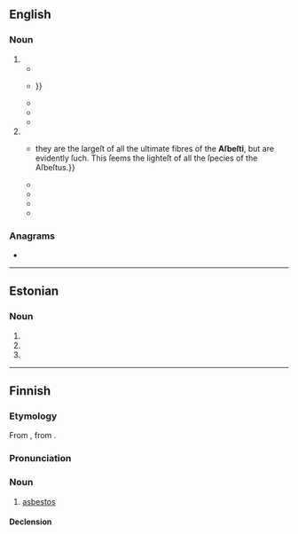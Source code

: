 ==English==

===Noun===
{{head|en|noun form}} {{tlb|en|rare}}

# {{en-irregular plural of|asbestos|ending=i}}
#* {{quote-book |en |title=Observations on the Different Strata of Earths, and Minerals. More Parricularly{{sic}} of such as are found in the Coal-Mines of Great Britain |author=John Strachey |authorlink=John Strachey (geologist) |year=1727 |location=London |publisher=Printed for J. Walthoe,{{nb...|over-against the Royal-Exchange, in Cornhill.}} |chapter=Magnesia |section=“§ 107.” |page=51 |text={{smc|Cronstedt}} Min. §§ 79---83. and perhaps § 102—105 alſo; but I have not yet ſubmitted the '''aſbeſti''' to the liquid analyſis. |footer=(''Aſbeſtos'' in page 4.)}}
#* {{quote-book |en |title=A General Natural History: or, New and Accurate Descriptions of the Animals, Vegetables, and Minerals, of the Different Parts of the World;{{nb...|With Their Virtues and Uses, as far as hitherto certainly known, in Medicine and Mechanics: Illustrated by a General Review of the Knowledge of the Ancients, and the Discoveries and Improvements of later Ages in these Studies. Including the History of the Materia Medica, Pictoria, and Tinctoria, of the Present and Earlier Ages. As Also Observations on the neglected Properties of many valuable Substances known at present; and Attempts to discover the lost Medicines, &c. of former Ages, in a Series of Critical Enquiries into the Materia Medica of the Ancient Greeks. With a great Number of Figures, elegantly engraved.}} |volume=I: “The History of Fossils.” |author=John Hill |authorlink=John Hill (botanist) |year=1748 |location=London |publisher=Printed for [[w:Thomas Osborne (publisher)|Thomas Osborne]],{{nb...|in Gray’s-Inn, Holbourn.}} |chapter=Series II. Class II. Order II. Genus I. Asbesti |section=“{{smc|Sect.}} II. ASBESTI, whoſe filaments are naturally diſunited, and never form’d into compact maſſes”, “1. Aſbeſtus albeſcens, filamentoſus, fibris latiuſculis. White, looſe, thready Aſbeſtos, with broad filaments.” |page=105 |text=This is a very ſingular and beautiful Foſſil, it is not found in veins in marble as many of the other '''Aſbeſti''' are, nor in compact and ſeparate maſſes of itſelf in the earth as the reſt; but ever in a looſe diſhevell’d form, and very much reſembling the artificially ſeparated filaments of ſome unknown ſpecies of that body; it is uſually found in conſiderable bundles, and is compos’d of long and generally crooked filaments of a flatted figure, and of a pure ſnow white; they are conſiderably broader than the filaments of any known ſpecies of the Aſbeſtos, and are found from two inches, to eight, ten, twelve, or more in length:{{...}}}}
#* {{quote-book |en |title=Essays Physical and Chemical |by=[[w:Torbern Bergman|Torbern Bergman]] |year=1791 |location=Edinburgh |publisher=Printed for G. Mudie,{{nb...|South-Bridge Street}}, and J. & J. Fairbairn,{{nb...|Hunter’s Square}} |chapter=IV. Of the Asbestine Earth |section=“§ xv. ''Corollary''” |page=203 |text=For, at the time that this paper was written, no perfect analyſis of the aſbeſtos had as yet been made, and two only of its principles were known. We would, however, hope to flatter ourſelves, that we have determined the ſpecific difference of the aſbeſtos among eleven varieties, both as to their agreement in external characters as well as inward compoſition.&nbsp;/ The '''aſbeſti''' have been hitherto applied to little or no uſe. Formerly, indeed, cloths made of the ſoftest kinds were employed to wrap up the bodies of the dead, that, by its qualities of reſiſting fire, their aſhes might be preſerved. But on the abolition of funeral piles, the utility of the aſbeſtos ceaſed.}}
#* {{quote-book |en |title=[[w:English Encyclopaedia|The English Encyclopædia: Being a Collection of Treatises, and a Dictionary of Terms, Illustrative of the Arts and Sciences]] |volume=IV |year=1802 |location=London |publisher=Printed for G. Kearsley |entry=INCOMBUSTIBLE {{smc|cloth}} |page=640 |column=2 |text=See {{smc|Asbestos}}. On this Cronſtedt obſerves, that the natural ſtore of the '''aſbeſti''' is in proportion to their economical uſe, both being very inconſiderable.}}
#* {{quote-book |en |brackets=on |title=Death |volume=3 |author=Marshall Houts |authorlink=Marshall Houts |author2=Irwin H. Haut |year=1966 |text=Some pathostreptococci, slightly hemolytic and also some coagulase, negative staphylococci or staphylococcus, as well as asbestos bodies.&nbsp;/ Q. They call it '''asbesti''' on here.&nbsp;/ A. Well. asbestos bodies.}}
# {{en-irregular plural of|asbestus|ending=i}}
#* {{quote-book |en |title=A General Natural History: or, New and Accurate Descriptions of the Animals, Vegetables, and Minerals, of the Different Parts of the World;{{nb...|With Their Virtues and Uses, as far as hitherto certainly known, in Medicine and Mechanics: Illustrated by a General Review of the Knowledge of the Ancients, and the Discoveries and Improvements of later Ages in these Studies. Including the History of the Materia Medica, Pictoria, and Tinctoria, of the Present and Earlier Ages. As Also Observations on the neglected Properties of many valuable Substances known at present; and Attempts to discover the lost Medicines, &c. of former Ages, in a Series of Critical Enquiries into the Materia Medica of the Ancient Greeks. With a great Number of Figures, elegantly engraved.}} |volume=I: “The History of Fossils.” |author=John Hill |authorlink=John Hill (botanist) |year=1748 |location=London |publisher=Printed for [[w:Thomas Osborne (publisher)|Thomas Osborne]],{{nb...|in Gray’s-Inn, Holbourn.}} |chapter=Series II. Class II. Order II. Genus I. Asbesti |section=“{{smc|Sect.}} II. ASBESTI, whoſe filaments are naturally diſunited, and never form’d into compact maſſes”, “1. Aſbeſtus albeſcens, filamentoſus, fibris latiuſculis. White, looſe, thready Aſbeſtos, with broad filaments.” |page=105 |text={{...}}they are the largeſt of all the ultimate fibres of the '''Aſbeſti''', but are evidently ſuch. This ſeems the lighteſt of all the ſpecies of the Aſbeſtus.}}
#* {{quote-journal |en |journal=The Edinburgh Magazine |year=1762 |month=February |title=Natural History, Selected from the best authors ancient and modern |page=59 |column=2 |pageurl=https://archive.org/stream/sim_edinburgh-magazine_1762-02_6#page/n2/mode/1up |text=Theſe are the '''Aſbeſti'''. The antients uſed to make cloth of the Aſbeſtus, which they called ''linum incombuſlabile''.}}
#* {{quote-book |en |title=A New and Complete Dictionary of Arts and Sciences, Comprehending All the Branches of Useful Knowledge,{{nb...|with Accurate Descriptions as well of the various Machines, Instruments, Tools, Figures, and Schemes necessary for illustrating them, as of the Classes, Kinds, Preparations, and Uses of Natural Productions, whether Animals, Vegetables, Minerals, Fossils, or Fluids; Together with the Kingdoms, Provinces, Cities, Towns, and other remarkable Places throughout the World. Illustrated with above Three Hundred Copper-Plates, engraved by Mr. Jefferys, Geographer to His Majesty. The Whole extracted from the Beſt Authors in all Languages.}} |edition=second |volume=I |year=1763 |location=London |publisher=Printed for W. Owen,{{nb...|at Homer’s Head, in Fleet-street.}} |entry=AMIANTHUS |page=122 |column=2 |pageurl=https://archive.org/stream/gri_newandcomple01soci#page/n179/mode/1up |text=AMIANTHUS, in natural hiſtory, vulgarly called earth-lax, a fibroſe, flexile, and elaſtic mineral subſtance, compoſed of ſhort and abrupt filaments; being a genus of that order of foſſils called '''aſbeſti'''. See the article {{smc|Asbestus}}.}}
#* {{quote-book |en |title=An Essay Towards a System of Mineralogy |trans=Gustav von Engestrom |editor=[[w:Emanuel Mendes da Costa|Emanuel Mendes da Costa]] |by=[[w:Axel Fredrik Cronstedt|Axel Fredric Cronstedt]] |year=1770 |location=London |publisher=Printed for Edward and [[w:Charles Dilly|Charles Dilly]] |chapter=I. Earths”, “3. The garnet-kind |section=“''B.'' Shirl or cockle”, “1. Mixed with iron”, “''D.'' (Sect. LXXV) Cryſtalliſed cockle, or ſhirl, ''Baſaltes cryſtalliſatus''” |page=82 |text=To this ſpecies of cockle, or ſhirl, belong moſt of thoſe ſubſtances called ''imperfect '''aſbeſti'''''; and as the cockle perfectly resembles a flag from an iron furnace, both in regard to its metallic contents, and its glaſſy texture, it is no wonder that it is not ſoft enough to be taken for an aſbeſtus. It has however, only for the ſake of its ſtructure, been ranked among the '''aſbeſti'''; and it is ſurpriſing, that the fibrous gypſum, from Andrarum, in the province of Skone, has eſcaped being on the ſame account confounded with them. The ſtriated cockle, or ſhirl, compared to the '''aſbeſti''', is of a ſhining and angular ſurface (though this ſometimes requires the aid of the magnifying-glaſs to be diſcovered) always ſomewhat tranſparent, and is pretty eaſily brought to a glaſs with the blow-pipe, without being conſumed, as the pure '''aſbeſti''' ſeem to be.}}
#* {{quote-book |en |title=Fossils Arranged according to their Obvious Characters;{{nb...|with their History and Description; under the Articles of Form, Hardness, Weight, Surface, Colour, and Qualities; The Place of their Production, their Uses, and Distinctive English, and Classical Latin Names.}} |author=J. Hill |authorlink=John Hill (botanist) |year=1771 |location=London |publisher=Printed for R. Baldwin,{{nb...|in Pater-noster Row}}; and [[w:Peter Elmsley (bookseller)|P. Elmsly]],{{nb...|in the Strand.}} |chapter=Native Fossils |section=“Class VII. Asbestine Fossils. Asbestiæ” |page=158 |text=’Tis ſaid, the '''Aſbeſti''' are formed of Talc, reſolving itſelf into Clay: it muſt then have been ſtriated in the plated ſtate: but ’tis not ſo. |footer=(''Aſbeſtus'' in index.)}}

===Anagrams===
* {{anagrams|en|a=abeisst|batises}}

----

==Estonian==

===Noun===
{{head|et|noun form}}

# {{noun form of|et|asbest||gen|s}}
# {{noun form of|et|asbest||par|s}}
# {{noun form of|et|asbest||ill|s}}

----

==Finnish==
{{wikipedia|lang=fi}}

===Etymology===
From {{der|fi|la|asbestos}}, from {{der|fi|grc|ἄσβεστος}}.

===Pronunciation===
{{fi-pronunciation}}

===Noun===
{{fi-noun}}

# {{lb|fi|mineral}} [[asbestos]]

====Declension====
{{fi-decl-risti|asbest|||a}}
